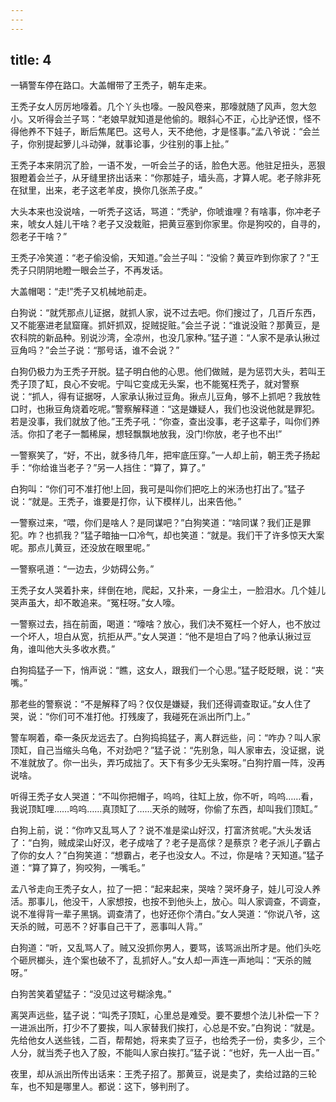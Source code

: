 ```yaml
---
---
---
```

title: 4
---



一辆警车停在路口。大盖帽带了王秃子，朝车走来。

王秃子女人厉厉地嚎着。几个丫头也嚎。一股风卷来，那嚎就随了风声，忽大忽小。又听得会兰子骂：“老娘早就知道是他偷的。眼斜心不正，心比驴还恨，怪不得他养不下娃子，断后焦尾巴。这号人，天不绝他，才是怪事。”孟八爷说：“会兰子，你别提起箩儿斗动弹，就事论事，少往别的事上扯。”

王秃子本来阴沉了脸，一语不发，一听会兰子的话，脸色大恶。他驻足扭头，恶狠狠瞪着会兰子，从牙缝里挤出话来：“你那娃子，墙头高，才算人呢。老子除非死在狱里，出来，老子这老羊皮，换你几张羔子皮。”

大头本来也没说啥，一听秃子这话，骂道：“秃驴，你唬谁哩？有啥事，你冲老子来，唬女人娃儿干啥？老子又没栽赃，把黄豆塞到你家里。你是狗咬的，自寻的，怨老子干啥？”

王秃子冷笑道：“老子偷没偷，天知道。”会兰子叫：“没偷？黄豆咋到你家了？”王秃子只阴阴地瞪一眼会兰子，不再发话。

大盖帽喝：“走!”秃子又机械地前走。

白狗说：“就凭那点儿证据，就抓人家，说不过去吧。你们搜过了，几百斤东西，又不能塞进老鼠窟窿。抓奸抓双，捉贼捉赃。”会兰子说：“谁说没赃？那黄豆，是农科院的新品种。别说沙湾，全凉州，也没几家种。”猛子道：“人家不是承认揪过豆角吗？”会兰子说：“那号话，谁不会说？”

白狗仍极力为王秃子开脱。猛子明白他的心思。他们做贼，是为惩罚大头，若叫王秃子顶了缸，良心不安呢。宁叫它变成无头案，也不能冤枉秃子，就对警察说：“抓人，得有证据呀，人家承认揪过豆角。揪点儿豆角，够不上抓吧？我放牲口时，也揪豆角烧着吃呢。”警察解释道：“这是嫌疑人，我们也没说他就是罪犯。若是没事，我们就放了他。”王秃子吼：“你查，查出没事，老子这辈子，叫你们养活。你扣了老子一瓢稀屎，想轻飘飘地放我，没门!你放，老子也不出!”

一警察笑了，“好，不出，就多待几年，把牢底压穿。”一人却上前，朝王秃子扬起手：“你给谁当老子？”另一人挡住：“算了，算了。”

白狗叫：“你们可不准打他!上回，我可是叫你们把吃上的米汤也打出了。”猛子说：“就是。王秃子，谁要是打你，认下模样儿，出来告他。”

一警察过来，“喂，你们是啥人？是同谋吧？”白狗笑道：“啥同谋？我们正是罪犯。咋？也抓我？”猛子暗抽一口冷气，却也笑道：“就是。我们干了许多惊天大案呢。那点儿黄豆，还没放在眼里呢。”

一警察吼道：“一边去，少妨碍公务。”

王秃子女人哭着扑来，绊倒在地，爬起，又扑来，一身尘土，一脸泪水。几个娃儿哭声虽大，却不敢追来。“冤枉呀。”女人嚎。

一警察过去，挡在前面，喝道：“嚎啥？放心，我们决不冤枉一个好人，也不放过一个坏人，坦白从宽，抗拒从严。”女人哭道：“他不是坦白了吗？他承认揪过豆角，谁叫他大头多收水费。”

白狗捣猛子一下，悄声说：“瞧，这女人，跟我们一个心思。”猛子眨眨眼，说：“夹嘴。”

那老些的警察说：“不是解释了吗？仅仅是嫌疑，我们还得调查取证。”女人住了哭，说：“你们可不准打他。打残废了，我碰死在派出所门上。”

警车啊着，牵一条灰龙远去了。白狗捣捣猛子，离人群远些，问：“咋办？叫人家顶缸，自己当缩头乌龟，不对劲吧？”猛子说：“先别急，叫人家审去，没证据，说不准就放了。你一出头，弄巧成拙了。天下有多少无头案呀。”白狗拧眉一阵，没再说啥。

听得王秃子女人哭道：“不叫你把帽子，呜呜，往缸上放，你不听，呜呜……看，我说顶缸哩……呜呜……真顶缸了……天杀的贼呀，你偷了东西，却叫我们顶缸。”

白狗上前，说：“你咋又乱骂人了？说不准是梁山好汉，打富济贫呢。”大头发话了：“白狗，贼成梁山好汉，老子成啥了？老子是高俅？是蔡京？老子派儿子霸占了你的女人？”白狗笑道：“想霸占，老子也没女人。不过，你是啥？天知道。”猛子道：“算了算了，狗咬狗，一嘴毛。”

孟八爷走向王秃子女人，拉了一把：“起来起来，哭啥？哭坏身子，娃儿可没人养活。那事儿，他没干，人家想按，也按不到他头上，放心。叫人家调查，不调查，说不准得背一辈子黑锅。调查清了，也好还你个清白。”女人哭道：“你说八爷，这天杀的贼，可恶不？好事自己干了，恶事叫人背。”

白狗道：“听，又乱骂人了。贼又没抓你男人，要骂，该骂派出所才是。他们头吃个砸屄榔头，连个案也破不了，乱抓好人。”女人却一声连一声地叫：“天杀的贼呀。”

白狗苦笑着望猛子：“没见过这号糊涂鬼。”

离哭声远些，猛子说：“叫秃子顶缸，心里总是难受。要不要想个法儿补偿一下？一进派出所，打少不了要挨，叫人家替我们挨打，心总是不安。”白狗说：“就是。先给他女人送些钱，二百，帮帮她，将来卖了豆子，也给秃子一份，卖多少，三个人分，就当秃子也入了股，不能叫人家白挨打。”猛子说：“也好，先一人出一百。”

夜里，却从派出所传出话来：王秃子招了。那黄豆，说是卖了，卖给过路的三轮车，也不知是哪里人。都说：这下，够判刑了。